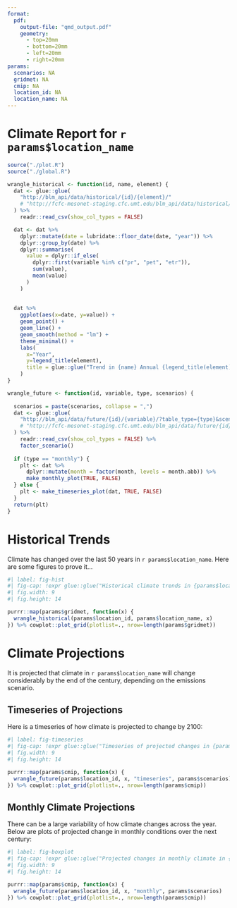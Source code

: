 ```yaml
---
format:
  pdf: 
    output-file: "qmd_output.pdf"
    geometry: 
      - top=20mm
      - bottom=20mm
      - left=20mm
      - right=20mm
params:
  scenarios: NA
  gridmet: NA
  cmip: NA
  location_id: NA
  location_name: NA
---
```


# Climate Report for `r params$location_name`
```r
source("./plot.R")
source("./global.R")

wrangle_historical <- function(id, name, element) {
  dat <- glue::glue(
    "http://blm_api/data/historical/{id}/{element}/"
    # "http://fcfc-mesonet-staging.cfc.umt.edu/blm_api/data/historical/{id}/{element}/"
  ) %>% 
    readr::read_csv(show_col_types = FALSE) 

  dat <- dat %>% 
    dplyr::mutate(date = lubridate::floor_date(date, "year")) %>%
    dplyr::group_by(date) %>% 
    dplyr::summarise(
      value = dplyr::if_else(
        dplyr::first(variable %in% c("pr", "pet", "etr")), 
        sum(value), 
        mean(value)
      ) 
    ) 
  
  
  dat %>% 
    ggplot(aes(x=date, y=value)) + 
    geom_point() + 
    geom_line() + 
    geom_smooth(method = "lm") + 
    theme_minimal() + 
    labs(
      x="Year", 
      y=legend_title(element),
      title = glue::glue("Trend in {name} Annual {legend_title(element)}")
    )
}

wrangle_future <- function(id, variable, type, scenarios) {
  
  scenarios = paste(scenarios, collapse = ",")
  dat <- glue::glue(
    "http://blm_api/data/future/{id}/{variable}/?table_type={type}&scenarios={scenarios}"
    # "http://fcfc-mesonet-staging.cfc.umt.edu/blm_api/data/future/{id}/{variable}/?table_type={type}"
  ) %>%
    readr::read_csv(show_col_types = FALSE) %>% 
    factor_scenario() 
  
  if (type == "monthly") {
    plt <- dat %>% 
      dplyr::mutate(month = factor(month, levels = month.abb)) %>%
      make_monthly_plot(TRUE, FALSE) 
  } else {
    plt <- make_timeseries_plot(dat, TRUE, FALSE)
  }
  return(plt)
}

```
# Historical Trends
Climate has changed over the last 50 years in `r params$location_name`. Here are some figures to prove it...

``` r
#| label: fig-hist
#| fig-cap: !expr glue::glue("Historical climate trends in {params$location_name}")
#| fig.width: 9
#| fig.height: 14

purrr::map(params$gridmet, function(x) {
  wrangle_historical(params$location_id, params$location_name, x)  
}) %>% cowplot::plot_grid(plotlist=., nrow=length(params$gridmet))
```


# Climate Projections
It is projected that climate in `r params$location_name` will change considerably by the end of the century, depending on the emissions scenario.

## Timeseries of Projections
Here is a timeseries of how climate is projected to change by 2100:

``` r
#| label: fig-timeseries
#| fig-cap: !expr glue::glue("Timeseries of projected changes in {params$location_name}")
#| fig.width: 9
#| fig.height: 14

purrr::map(params$cmip, function(x) {
  wrangle_future(params$location_id, x, "timeseries", params$scenarios)  
}) %>% cowplot::plot_grid(plotlist=., nrow=length(params$cmip))
```


## Monthly Climate Projections
There can be a large variability of how climate changes across the year. Below are plots of projected change in monthly conditions over the next century:

``` r
#| label: fig-boxplot
#| fig-cap: !expr glue::glue("Projected changes in monthly climate in {params$location_name}")
#| fig.width: 9
#| fig.height: 14

purrr::map(params$cmip, function(x) {
  wrangle_future(params$location_id, x, "monthly", params$scenarios)  
}) %>% cowplot::plot_grid(plotlist=., nrow=length(params$cmip))
```
